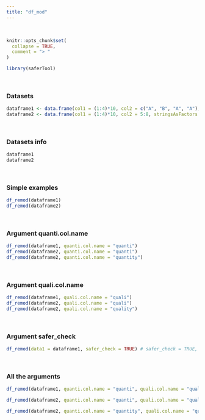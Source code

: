 ---
title: "df_mod"
---
<br>
```{r, include = FALSE}
knitr::opts_chunk$set(
  collapse = TRUE,
  comment = "> "
)
```

```{r setup}
library(saferTool)
```
<br>

### Datasets

```{r}
dataframe1 <- data.frame(col1 = (1:4)*10, col2 = c("A", "B", "A", "A"), stringsAsFactors = TRUE)
dataframe2 <- data.frame(col1 = (1:4)*10, col2 = 5:8, stringsAsFactors = TRUE)
```
<br>

### Datasets info

```{r}
dataframe1
dataframe2
```
<br>

### Simple examples

```{r}
df_remod(dataframe1)
df_remod(dataframe2)
```
<br>

### Argument quanti.col.name
```{r}
df_remod(dataframe1, quanti.col.name = "quanti")
df_remod(dataframe2, quanti.col.name = "quanti")
df_remod(dataframe2, quanti.col.name = "quantity")
```
<br>

### Argument quali.col.name
```{r}
df_remod(dataframe1, quali.col.name = "quali")
df_remod(dataframe2, quali.col.name = "quali")
df_remod(dataframe2, quali.col.name = "quality")
```
<br>

### Argument safer_check
```{r}
df_remod(data1 = dataframe1, safer_check = TRUE) # safer_check = TRUE, checkings are performed before main code running
```
<br>

### All the arguments
```{r}
df_remod(dataframe1, quanti.col.name = "quanti", quali.col.name = "quali", safer_check = TRUE)

df_remod(dataframe2, quanti.col.name = "quanti", quali.col.name = "quali", safer_check = TRUE)

df_remod(dataframe2, quanti.col.name = "quantity", quali.col.name = "quality", safer_check = TRUE)
```